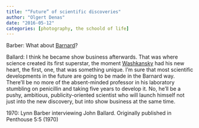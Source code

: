 ```yaml
---
title: "“Future” of scientific discoveries"
author: "Olgert Denas"
date: "2016-05-12"
categories: [photography, the schoold of life]
---
```


Barber: What about [Barnard](https://en.wikipedia.org/wiki/Christiaan_Barnard)?

Ballard: I think he became show business afterwards. That was where science created its first superstar, the moment [Washkansky](https://en.wikipedia.org/wiki/Louis_Washkansky) had his new heart, the first, one, that was something unique. I’m sure that most scientific developments in the future are going to be made in the Barnard way. There’ll be no more of the absent-minded professor in his laboratory stumbling on penicillin and taking five years to develop it. No, he’ll be a pushy, ambitious, publicity-oriented scientist who will launch himself not just into the new discovery, but into show business at the same time.

1970: Lynn Barber interviewing John Ballard. Originally published in Penthouse 5:5 (1970)

